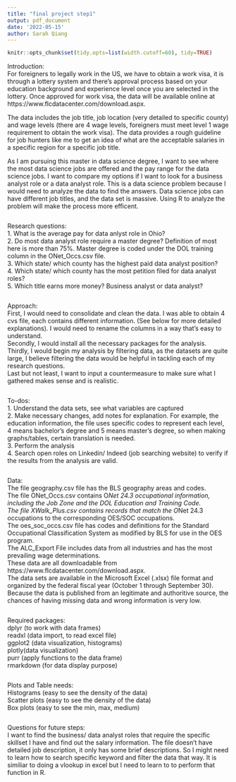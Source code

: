 ```yaml
---
title: "final project step1"
output: pdf_document
date: '2022-05-15'
author: Sarah Qiang
---
```

```r
knitr::opts_chunk$set(tidy.opts=list(width.cutoff=60), tidy=TRUE) 
```

Introduction:  
For foreigners to legally work in the US, we have to obtain a work visa, it is through a lottery system and there's approval process based on your education background and experience level once you are selected in the lottery. Once approved for work visa, the data will be available online at  
https://www.flcdatacenter.com/download.aspx.  

The data includes the job title, job location (very detailed to specific county) and wage levels (there are 4 wage levels, foreigners must meet level 1 wage requirement to obtain the work visa). The data provides a rough guideline for job hunters like me to get an idea of what are the acceptable salaries in a specific region for a specific job title.   

As I am pursuing this master in data science degree, I want to see where the most data science jobs are offered and the pay range for the data science jobs. I want to compare my options if I want to look for a business analyst role or a data analyst role. This is a data science problem because I would need to analyze the data to find the answers. Data science jobs can have different job titles, and the data set is massive. Using R to analyze the problem will make the process more efficent.  
```

```
Research questions:  
1. What is the average pay for data anlyst role in Ohio?  
2. Do most data analyst role require a master degree? Definition of most here is more than 75%. Master degree is coded under the DOL training column in the ONet_Occs.csv file.  
3. Which state/ which county has the highest paid data analyst position?  
4. Which state/ which county has the most petition filed for data analyst roles?  
5. Which title earns more money? Business analyst or data analyst?  
```

```
Approach:  
First, I would need to consolidate and clean the data. I was able to obtain 4 cvs file, each contains different information. (See below for more detailed explanations). I would need to rename the columns in a way that's easy to understand.  
Secondly, I would install all the necessary packages for the analysis.
Thirdly, I would begin my analysis by filtering data, as the datasets are quite large, I believe filtering the data would be helpful in tackling each of my research questions.   
Last but not least, I want to input a countermeasure to make sure what I gathered makes sense and is realistic.   
```

```
To-dos:  
1. Understand the data sets, see what variables are captured  
2. Make necessary changes, add notes for explanation. For example, the education information, the file uses specific codes to represent each level, 4 means bachelor's degree and 5 means master's degree, so when making graphs/tables, certain translation is needed.  
3. Perform the analysis  
4. Search open roles on Linkedin/ Indeed (job searching website) to verify if the results from the analysis are valid.   
```

```
Data:  
The file geography.csv file has the BLS geography areas and codes.     
The file ONet_Occs.csv contains O*Net 24.3 occupational information, including the Job Zone and the DOL Education and Training Code.     
The file XWalk_Plus.csv contains records that match the O*Net 24.3 occupations to the corresponding OES/SOC occupations.      
The oes_soc_occs.csv file has codes and definitions for the Standard Occupational Classification System as modified by BLS for use in the OES program.    
The ALC_Export File includes data from all industries and has the most prevailing wage determinations.  
These data are all downloadable from   https://www.flcdatacenter.com/download.aspx.  
The data sets are available in the Microsoft Excel (.xlsx) file format and organized by the federal fiscal year (October 1 through September 30). Because the data is published from an legitimate and authoritive source, the chances of having missing data and wrong information is very low. 
```

```
Required packages:  
dplyr (to work with data frames)  
readxl (data import, to read excel file)  
ggplot2 (data visualization, histograms)  
plotly(data visualization)  
purr (apply functions to the data frame)  
rmarkdown (for data display purpose)  
```

```
Plots and Table needs:  
Histograms (easy to see the density of the data)  
Scatter plots (easy to see the density of the data)  
Box plots (easy to see the min, max, medium)  
```

```
Questions for future steps:  
I want to find the business/ data analyst roles that require the specific skillset I have and find out the salary information. The file doesn't have detailed job description, it only has some brief descriptions. So I might need to learn how to search specific keyword  and filter the data that way. It is similiar to doing a vlookup in excel but I need to learn to to perform that function in R.   

